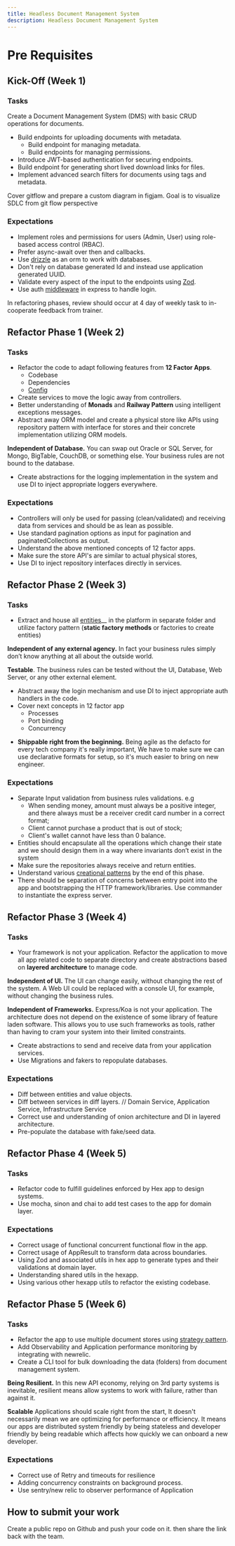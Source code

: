 ```yaml
---
title: Headless Document Management System
description: Headless Document Management System
---
```


# Pre Requisites

## Kick-Off (Week 1)

### Tasks

Create a Document Management System (DMS) with basic CRUD operations for documents.

- Build endpoints for uploading documents with metadata.
  - Build endpoint for managing metadata.
  - Build endpoints for managing permissions.
- Introduce JWT-based authentication for securing endpoints.
- Build endpoint for generating short lived download links for files. 
- Implement advanced search filters for documents using tags and metadata.

Cover gitflow and prepare a custom diagram in figjam. Goal is to visualize SDLC from git flow perspective

### Expectations

* Implement roles and permissions for users (Admin, User) using role-based access control (RBAC).
* Prefer async-await over then and callbacks.
* Use [drizzle](https://orm.drizzle.team/) as an orm to work with databases.
* Don't rely on database generated Id and instead use application generated UUID.
* Validate every aspect of the input to the endpoints using [Zod](https://www.npmjs.com/package/zod).
* Use auth [middleware](https://refactoring.guru/design-patterns/chain-of-responsibility) in express to handle login.


<Aside type='caution' title='Note' >

In refactoring phases, review should occur at 4 day of weekly task to in-cooperate feedback from trainer. 

</Aside>

## Refactor Phase 1 (Week 2)

### Tasks

* Refactor the code to adapt following features from __12 Factor Apps__.
  * Codebase
  * Dependencies
  * [Config](https://www.npmjs.com/package/dotenv)
* Create services to move the logic away from controllers.
* Better understanding of __Monads__ and __Railway Pattern__  using intelligent exceptions messages.
* Abstract away ORM model and create a physical store like APIs using repository pattern with interface for stores and their concrete implementation utilizing ORM models.

  
<Aside type='tip' title='Principles At Play' >

**Independent of Database.** You can swap out Oracle or SQL Server, for Mongo, BigTable, CouchDB, or something else. Your business rules are not bound to the database.

</Aside>


* Create abstractions for the logging implementation in the system and use DI to inject appropriate loggers everywhere.

### Expectations

* Controllers will only be used for passing (clean/validated) and receiving data from services and should be as lean as possible.
* Use standard pagination options as input for pagination and paginatedCollections as output.
* Understand the above mentioned concepts of 12 factor apps.
* Make sure the store API's are similar to actual physical stores, 
* Use DI to inject repository interfaces directly in services.



## Refactor Phase 2 (Week 3)

### Tasks

* Extract and house all [entities](https://www.raywenderlich.com/books/real-world-android-by-tutorials/v1.0/chapters/3-domain-layer)__ in the platform in separate folder and utilize factory pattern (__static factory methods__ or factories to create entities)


<Aside type='tip' title='Principles At Play' >

**Independent of any external agency.** In fact your business rules simply don’t know anything at all about the outside world.


**Testable**. The business rules can be tested without the UI, Database, Web Server, or any other external element.

</Aside>

- Abstract away the login mechanism and use DI to inject appropriate auth handlers in the code.
- Cover next concepts in 12 factor app
  - Processes
  - Port binding
  - Concurrency


<Aside type='tip' title='Principles At Play' >

* **Shippable right from the beginning.** Being agile as the defacto for every tech company it's really important, We have to make sure we can use declarative formats for setup, so it's much easier to bring on new engineer.

</Aside>

### Expectations

* Separate Input validation from business rules validations. e.g 
  * When sending money, amount must always be a positive integer, and there always must be a receiver credit card number in a correct format;
  * Client cannot purchase a product that is out of stock;
  * Client's wallet cannot have less than 0 balance. 
* Entities should encapsulate all the operations which change their state and we should design them in a way where invariants don’t exist in the system  
* Make sure the repositories always receive and return entities.
* Understand various [creational patterns](https://refactoring.guru/design-patterns/creational-patterns) by the end of this phase.
* There should be separation of concerns between entry point into the app and bootstrapping the HTTP framework/libraries. Use commander to instantiate the express server.

## Refactor Phase 3 (Week 4)

### Tasks

* Your framework is not your application. Refactor the application to move all app related code to separate directory and create abstractions based on __layered architecture__ to manage code.


<Aside type='tip' title='Principles At Play' >

**Independent of UI.** The UI can change easily, without changing the rest of the system. A Web UI could be replaced with a console UI, for example, without changing the business rules.


**Independent of Frameworks.** Express/Koa is not your application. The architecture does not depend on the existence of some library of feature laden software. This allows you to use such frameworks as tools, rather than having to cram your system into their limited constraints.

</Aside>

* Create abstractions to send and receive data from your application services.
* Use Migrations and fakers to repopulate databases.

### Expectations

* Diff between entities and value objects.
* Diff between services in diff layers. // Domain Service, Application Service, Infrastructure Service
* Correct use and understanding of onion architecture and DI in layered architecture.
* Pre-populate the database with fake/seed data.


## Refactor Phase 4 (Week 5)

### Tasks

* Refactor code to fulfill guidelines enforced by Hex app to design systems.
* Use mocha, sinon and chai to add test cases to the app for domain layer.

### Expectations

* Correct usage of functional concurrent functional flow in the app.
* Correct usage of AppResult to transform data across boundaries.
* Using Zod and associated utils in hex app to generate types and their validations at domain layer.
* Understanding shared utils in the hexapp.
* Using various other hexapp utils to refactor the existing codebase.

## Refactor Phase 5 (Week 6)

### Tasks

* Refactor the app to use multiple document stores using [strategy pattern](https://refactoring.guru/design-patterns/strategy).
* Add Observability and Application performance monitoring by integrating with newrelic.
* Create a CLI tool for bulk downloading the data (folders) from document management system.


<Aside type='tip' title='Principles At Play' >

**Being Resilient.** In this new API economy, relying on 3rd party systems is inevitable, resilient means allow systems to work with failure, rather than against it.


**Scalable** Applications should scale right from the start, It doesn't necessarily mean we are optimizing for performance or efficiency. It means our apps are distributed system friendly by being stateless and developer friendly by being readable which affects how quickly we can onboard a new developer.

</Aside>

### Expectations
* Correct use of Retry and timeouts for resilience 
* Adding concurrency constraints on background process.
* Use sentry/new relic to observer performance of Application

## How to submit your work

Create a public repo on Github and push your code on it. then share the link back with the team.


